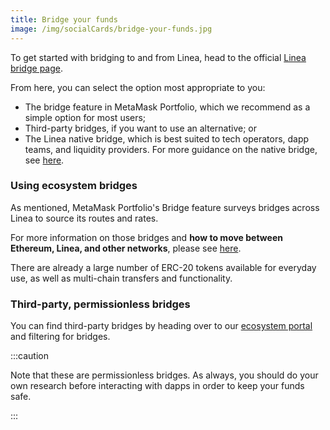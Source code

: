 ```yaml
---
title: Bridge your funds
image: /img/socialCards/bridge-your-funds.jpg
---
```


To get started with bridging to and from Linea, head to the official [Linea bridge page](https://bridge.linea.build/).

From here, you can select the option most appropriate to you:

- The bridge feature in MetaMask Portfolio, which we recommend as a simple option for most users;
- Third-party bridges, if you want to use an alternative; or
- The Linea native bridge, which is best suited to tech operators, dapp teams, and liquidity 
providers. For more guidance on the native bridge, see [here](bridge/how-to-bridge-eth).

### Using ecosystem bridges

As mentioned, MetaMask Portfolio's Bridge feature surveys bridges across Linea to source its routes and rates.

For more information on those bridges and **how to move between Ethereum, Linea, and other networks**, please see [here](#third-party-permissionless-bridges).

There are already a large number of ERC-20 tokens available for everyday use, as well as multi-chain transfers and functionality.

### Third-party, permissionless bridges

You can find third-party bridges by heading over to our [ecosystem portal](https://linea.build/apps) and filtering for bridges.

:::caution

Note that these are permissionless bridges. As always, you should do your own research before interacting with dapps in order to keep your funds safe.

:::
